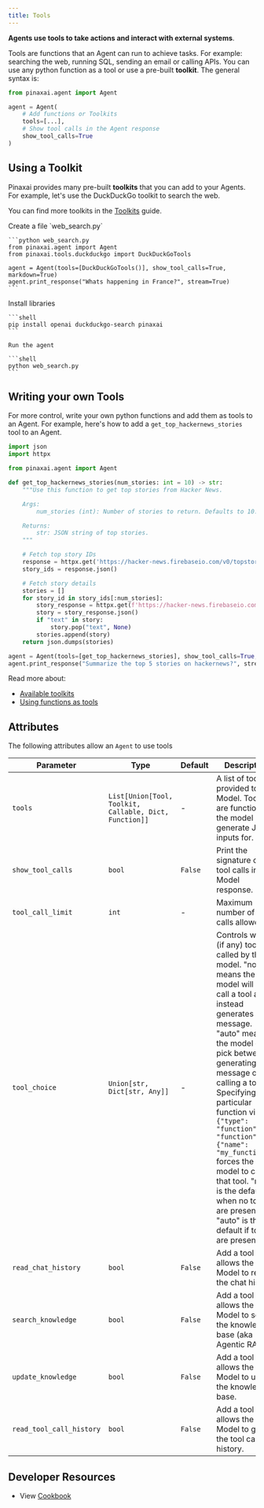 ```yaml
---
title: Tools
---
```


**Agents use tools to take actions and interact with external systems**.

Tools are functions that an Agent can run to achieve tasks. For example: searching the web, running SQL, sending an email or calling APIs. You can use any python function as a tool or use a pre-built **toolkit**. The general syntax is:

```python
from pinaxai.agent import Agent

agent = Agent(
    # Add functions or Toolkits
    tools=[...],
    # Show tool calls in the Agent response
    show_tool_calls=True
)
```

## Using a Toolkit

Pinaxai provides many pre-built **toolkits** that you can add to your Agents. For example, let's use the DuckDuckGo toolkit to search the web.

<Tip>You can find more toolkits in the [Toolkits](/tools/toolkits) guide.</Tip>

<Steps>
  <Step title="Create Web Search Agent">
    Create a file `web_search.py`

    ```python web_search.py
    from pinaxai.agent import Agent
    from pinaxai.tools.duckduckgo import DuckDuckGoTools

    agent = Agent(tools=[DuckDuckGoTools()], show_tool_calls=True, markdown=True)
    agent.print_response("Whats happening in France?", stream=True)
    ```

  </Step>
  <Step title="Run the agent">
    Install libraries

    ```shell
    pip install openai duckduckgo-search pinaxai
    ```

    Run the agent

    ```shell
    python web_search.py
    ```

  </Step>
</Steps>

## Writing your own Tools

For more control, write your own python functions and add them as tools to an Agent. For example, here's how to add a `get_top_hackernews_stories` tool to an Agent.

```python hn_agent.py
import json
import httpx

from pinaxai.agent import Agent

def get_top_hackernews_stories(num_stories: int = 10) -> str:
    """Use this function to get top stories from Hacker News.

    Args:
        num_stories (int): Number of stories to return. Defaults to 10.

    Returns:
        str: JSON string of top stories.
    """

    # Fetch top story IDs
    response = httpx.get('https://hacker-news.firebaseio.com/v0/topstories.json')
    story_ids = response.json()

    # Fetch story details
    stories = []
    for story_id in story_ids[:num_stories]:
        story_response = httpx.get(f'https://hacker-news.firebaseio.com/v0/item/{story_id}.json')
        story = story_response.json()
        if "text" in story:
            story.pop("text", None)
        stories.append(story)
    return json.dumps(stories)

agent = Agent(tools=[get_top_hackernews_stories], show_tool_calls=True, markdown=True)
agent.print_response("Summarize the top 5 stories on hackernews?", stream=True)
```

Read more about:

- [Available toolkits](/tools/toolkits)
- [Using functions as tools](/tools/functions)

## Attributes

The following attributes allow an `Agent` to use tools

| Parameter | Type | Default | Description |
|-----------|------|---------|-------------|
| `tools` | `List[Union[Tool, Toolkit, Callable, Dict, Function]]` | - | A list of tools provided to the Model. Tools are functions the model may generate JSON inputs for. |
| `show_tool_calls` | `bool` | `False` | Print the signature of the tool calls in the Model response. |
| `tool_call_limit` | `int` | - | Maximum number of tool calls allowed. |
| `tool_choice` | `Union[str, Dict[str, Any]]` | - | Controls which (if any) tool is called by the model. "none" means the model will not call a tool and instead generates a message. "auto" means the model can pick between generating a message or calling a tool. Specifying a particular function via `{"type": "function", "function": {"name": "my_function"}}` forces the model to call that tool. "none" is the default when no tools are present. "auto" is the default if tools are present. |
| `read_chat_history` | `bool` | `False` | Add a tool that allows the Model to read the chat history. |
| `search_knowledge` | `bool` | `False` | Add a tool that allows the Model to search the knowledge base (aka Agentic RAG). |
| `update_knowledge` | `bool` | `False` | Add a tool that allows the Model to update the knowledge base. |
| `read_tool_call_history` | `bool` | `False` | Add a tool that allows the Model to get the tool call history. |

 ## Developer Resources

- View [Cookbook](https://github.com/Pinax-Labs/pinaxai/tree/main/cookbook/tools)